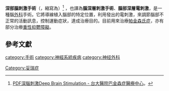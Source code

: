 {{Onesource|time=2020-01-07T08:23:44+00:00}}
{{medical}}
'''深部腦刺激手術'''（{{lang|en|Deep brain stimulation}}，縮寫為{{lang|en|DBS}}）<ref>[http://www.pdcenterntuh.org.tw/UpLoad/F122015012716040433.pdf PDF深腦刺激Deep Brain Stimulation - 台大醫院巴金森症醫療中心]。</ref>
，也譯為'''腦深層刺激手術'''、'''腦部深層電刺激'''，是一種腦[[外科|外科]]手術。它將導線植入腦部的特定位置，利用{{le|腦部節律器|Brain pacemaker}}發出的電刺激，來調節腦部不正常的活動訊息，控制運動症狀，達成治療目的。目前用來治療[[帕金森氏症|帕金森氏症]]，亦有部分治療[[重度抑郁症|重性抑鬱障礙]]。
{{DEFAULTSORT:Deep Brain Stimulation}}
{{med-stub}}

== 參考文獻 ==


[[Category:妥瑞症|Category:妥瑞症]]
[[category:手術|category:手術]]
[[category:神經系統疾病|category:神經系統疾病]]
[[category:神经外科|category:神经外科]]